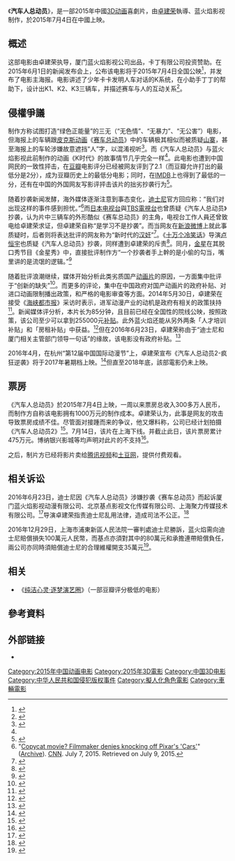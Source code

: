 {{noteTA|1=zh-hans:赛车总动员;zh-hk:反斗車王;zh-tw:汽車總動員;}}
{{About|中國的动画电影|皮克斯动画电影|汽车总动员}}
{{Infobox Film
| name               = 汽车人总动员
| image              = The Autobots poster.jpg
| caption            = 電影海報
| director           = [[卓建荣|卓建荣]]
| producer           = 
| studio             = [[厦门蓝火焰影视公司|厦门蓝火焰影视公司]]
| released           = {{Film date|2015|7|4|中国大陆}}
| sarft_id           = {{电审|动|2015|008}}
| runtime            = 
| country            = {{中國大陸電影產地}}
| language           = 汉语普通话
| followed_by        = 《[[汽车人总动员2：疯狂逆袭|汽车人总动员2：疯狂逆袭]]》
}}
《'''汽车人总动员'''》，是一部2015年中國[[3D动画|3D动画]]喜劇片，由[[卓建荣|卓建荣]]執導、蓝火焰影视制作，於2015年7月4日在中國上映。

== 概述 ==
这部电影由卓建荣执导，厦门蓝火焰影视公司出品，卡丁有限公司投资赞助。在2015年6月1日的新闻发布会上，公布该电影将于2015年7月4日全国公映<ref>{{cite news|title=《汽车人总动员》定档7.4 主海报揭秘呆萌汽车人|url=http://ent.cqnews.net/html/2015-06/02/content_34382986.htm|accessdate=2015-07-15|agency=华龙网|archive-url=https://web.archive.org/web/20150715114724/http://ent.cqnews.net/html/2015-06/02/content_34382986.htm|archive-date=2015-07-15|dead-url=yes}}</ref>，并发布了电影主海报。电影讲述了少年卡卡发明人车对话的K系统，在小助手丁丁的帮助下，设计出K1、K2、K3三辆车，并描述赛车与人的互动关系<ref>{{cite news|title=《汽车人总动员》定档7月4日 开启智能赛车时代|url=http://ent.qq.com/a/20150602/022111.htm#p=1|accessdate=2015-07-15|work=腾讯娱乐网|archive-date=2019-04-26|archive-url=https://web.archive.org/web/20190426063850/https://ent.qq.com/a/20150602/022111.htm#p=1|dead-url=no}}</ref>。

== 侵權爭議 ==
制作方称试图打造“绿色正能量”的三无（“无色情”、“无暴力”、“无公害”）电影，但海报上的车辆跟[[皮克斯动画|皮克斯动画]]《[[赛车总动员|赛车总动员]]》中的车辆极其相似而被质疑[[山寨|山寨]]，甚至海报上的车轮涉嫌故意遮挡“人”字，以混淆视听<ref>{{cite news|title=《赛车总动员》遭国产动画山寨 网友：当中国小孩弱智吗|url=http://news.lizhixia.com/hyyx/43754.html|accessdate=2015-07-15|agency=岁岁网|archive-url=https://archive.is/20150603045131/http://news.lizhixia.com/hyyx/43754.html|archive-date=2015-06-03|dead-url=yes}}</ref>。而《汽车人总动员》与蓝火焰影视此前制作的动画《K时代》的故事情节几乎完全一样<ref name=Mtime />。此电影也遭到中国网民的一致性抨击，在[[豆瓣|豆瓣]]电影评分已经被网友评到了2.1（而豆瓣允许打出的最低分是2分），成为豆瓣历史上的最低分电影；同时，在[[IMDB|IMDB]]上也得到了最低的一分，还有在中国的外国网友写影评抨击该片的拙劣抄袭行为<ref>{{cite news|title=好久没见过这么芳草天的电影和导演了|url=http://news.163.com/api/15/0707/09/ATTM2PM100014TUH.html|accessdate=2015-07-15|work=网易|date=2015-07-07|archive-date=2016-06-02|archive-url=https://web.archive.org/web/20160602213327/http://news.163.com/api/15/0707/09/ATTM2PM100014TUH.html|dead-url=no}}</ref>。

随着抄袭新闻发酵，海外媒体逐渐注意到事态变化，[[迪士尼|迪士尼]]官方回应称：“我们对出现这样的事件感到担忧。”<ref>"[http://edition.cnn.com/2015/07/07/china/china-movie-disney-cars/index.html Copycat movie? Filmmaker denies knocking off Pixar's 'Cars']" ([http://www.webcitation.org/6Zt6hZOpn Archive]). [[CNN|CNN]]. July 7, 2015. Retrieved on July 9, 2015.</ref>而[[日本电视台|日本电视台]]與[[TBS電視台|TBS電視台]]也曾质疑《汽车人总动员》抄袭，认为片中三辆车的外形酷似《赛车总动员》的主角，电视台工作人員还曾致电给卓建荣求证，但卓建荣自称“是学习不是抄袭”。而当网友在[[新浪微博|新浪微博]]上就此事质疑时，后者则将表达批评的网友称为“新时代的[[汉奸|汉奸]]”<ref name=Mtime>{{cite news|title=《汽车人总动员》被指抄袭 迪士尼官方独家回应：对此事件感到担忧|url=http://news.mtime.com/2015/07/07/1544375.html|accessdate=2015-07-15|agency=Mtime时光网|date=2015-07-07|archive-date=2017-10-07|archive-url=https://web.archive.org/web/20171007191600/http://news.mtime.com/2015/07/07/1544375.html|dead-url=no}}</ref>。《[[十万个冷笑话|十万个冷笑话]]》导演[[卢恒宇|卢恒宇]]也质疑《汽车人总动员》抄袭，同样遭到卓建荣的斥责<ref>{{cite news|title=国产动画《汽车人总动员》指抄袭美国 导演不反思破口大骂汉奸|url=http://www.qi-che.com/shehuixinwen/201507071444694.html|accessdate=2015-07-15|agency=汽车中国网|archive-date=2016-06-01|archive-url=https://web.archive.org/web/20160601040750/http://www.qi-che.com/shehuixinwen/201507071444694.html|dead-url=no}}</ref>。同月，[[金星_(舞者)|金星]]在其脱口秀节目《金星秀》中，直接批评制作方“一个抄袭者手上幹的是小偷的勾当，嘴里讲的是流氓的逻辑。”<ref>{{cite news|title=金星骂陶喆出轨男不为渣男只为渣 以小偷流氓比喻电影抄袭事件|url=http://www.shangc.net/news/n/60082_3.html|accessdate=2015-07-18|work=尚之潮网|agency=尚之潮网|archive-url=https://web.archive.org/web/20150721180741/http://www.shangc.net/news/n/60082_3.html|archive-date=2015-07-21|dead-url=yes}}</ref>

随着批评浪潮继续，媒体开始分析此类劣质国产[[动画片|动画片]]的原因，一方面集中批评于“创新的缺失”<ref>{{cite news|title=“汽车人总动员”的背后折射出创新的匮乏|url=http://www.wenming.cn/wmpl_pd/yczl/201507/t20150713_2728887.shtml|accessdate=2015-07-15|agency=中国文明网|date=2015-07-14|archive-date=2017-08-28|archive-url=https://web.archive.org/web/20170828051055/http://www.wenming.cn/wmpl_pd/yczl/201507/t20150713_2728887.shtml|dead-url=no}}</ref>。而更多的评论，集中在中国政府对国产动画片的政府补贴、对进口动画限制播出政策，和严格的电影审查等方面。2014年5月30日，卓建荣在接受《[[海峡都市报|海峡都市报]]》采访时表示，进军动漫产业的动机是政府有相关的政策扶持<ref>{{cite news|author1=魏暾、许茵茵|title=卓建荣： “影视+动漫” 两腿错步向前|url=http://szb.mnw.cn/html/2014-05/30/content_4259768.htm|accessdate=2015-07-15|work=新厦门周刊|agency=海峡都市报|date=2014年5月30日|archive-date=2016-03-04|archive-url=https://web.archive.org/web/20160304070219/http://szb.mnw.cn/html/2014-05/30/content_4259768.htm|dead-url=no}}</ref>。新闻媒体评分析，本片长为85分钟，且目前已经在全国性的院线公映，按照政策，该公司至少可以拿到255000元[[补贴|补贴]]。此外蓝火焰还能从另外两条「人才培训补贴」和「房租补贴」中获益。<ref>{{cite news|title=国产动画：政府补贴的阿斗扶不起|url=http://news.163.com/special/reviews/guochandonghua0715.html|accessdate=2015-07-15|agency=网易新闻|date=2015-07-15|archive-date=2019-12-14|archive-url=https://web.archive.org/web/20191214204318/http://news.163.com/special/reviews/guochandonghua0715.html|dead-url=no}}</ref>但在2016年6月23日，卓建荣称由于“迪士尼和厦门相关主管部门领导一句话”的缘故，该电影没有政府补贴。<ref name="huifu">{{cite news|title=《汽车人总动员》导演回应抄袭:迪士尼抹黑我|url=http://news.17173.com/content/2016-06-24/20160624003621528.shtml|accessdate=2016-06-26|archive-date=2018-01-31|archive-url=https://web.archive.org/web/20180131193313/http://news.17173.com/content/2016-06-24/20160624003621528.shtml|dead-url=no}}</ref>

2016年4月，在杭州“第12届中国国际动漫节”上，卓建荣宣布《汽车人总动员2-疯狂逆袭》将于2017年暑期档上映。<ref>{{Cite web |url=http://news.mtime.com/2016/04/26/1554827.html |title=《汽车人总动员》居然要拍续集？计划明年上映 预算三千万拟邀TFBoys |access-date=2016-04-26 |archive-url=https://web.archive.org/web/20181120114820/http://news.mtime.com/2016/04/26/1554827.html |archive-date=2018-11-20 |dead-url=yes }}</ref>但直至2018年底，該部電影仍未上映。

== 票房 ==
《汽车人总动员》於2015年7月4日上映，一周以来票房总收入300多万人民币，而制作方自称该电影拥有1000万元的制作成本。卓建荣认为，此事是网友的攻击导致票房成绩不佳。尽管面对接踵而来的争议，他又爆料称，公司已经计划拍摄《汽车人总动员2》<ref>{{cite news|title=《汽车人总动员》涉抄袭被批 导演计划拍续集|url=http://www.sznews.com/ent/content/2015-07/13/content_11904373.htm|accessdate=2015-07-15|work=深圳新闻网|archive-url=https://web.archive.org/web/20150715163035/http://www.sznews.com/ent/content/2015-07/13/content_11904373.htm|archive-date=2015-07-15|dead-url=yes}}</ref>。7月14日，该片在上海下线。并截止此日，该片票房累计475万元。博纳银兴影城等均声明对此片的不支持<ref>{{cite news|title=《汽车人总动员》偷瓜得豆，好！|url=http://jxcomment.jxnews.com.cn/system/2015/07/14/014044275.shtml|accessdate=2015-07-15|agency=中国江西网-大江时评|date=2015-07-14|archive-date=2018-11-19|archive-url=https://web.archive.org/web/20181119214343/http://jxcomment.jxnews.com.cn/system/2015/07/14/014044275.shtml|dead-url=no}}</ref>。

之后，制片方已经将影片卖给[[腾讯视频|腾讯视频]]和[[土豆网|土豆网]]，提供付费观看。

==相关诉讼==
2016年6月23日，迪士尼因《汽车人总动员》涉嫌抄袭《赛车总动员》而起诉厦门蓝火焰影视动漫有限公司、北京基点影视文化传媒有限公司、上海聚力传媒技术有限公司。<ref>{{Cite web |url=http://news.ifeng.com/a/20160622/49218407_0.shtml |title=国产电影《汽车人总动员》被控侵权 迪士尼索赔300万 |access-date=2016-06-26 |archive-date=2016-10-11 |archive-url=https://web.archive.org/web/20161011091456/http://news.ifeng.com/a/20160622/49218407_0.shtml |dead-url=no }}</ref>导演卓建荣指责迪士尼乱用法律，造成司法不公正。<ref name="huifu">{{cite news|title=《汽车人总动员》导演回应抄袭:迪士尼抹黑我|url=http://news.17173.com/content/2016-06-24/20160624003621528.shtml}}</ref>

2016年12月29日，上海市浦東新區人民法院一審判處迪士尼勝訴，蓝火焰需向迪士尼賠償損失100萬元人民幣，而基点亦須對其中的80萬元和承擔連帶賠償負任，兩公司亦同時須賠償迪士尼的合理維權開支35萬元<ref name=appledaily>{{cite news|url=http://hk.apple.nextmedia.com/realtime/china/20161229/56107839|title=山寨動畫抄《反斗車王》 被判賠償130萬人仔|publisher=蘋果日報|date=2016-12-29|accessdate=2016-12-29|archive-date=2017-07-15|archive-url=https://web.archive.org/web/20170715133958/http://hk.apple.nextmedia.com/realtime/china/20161229/56107839|dead-url=no}}</ref>。
==相关==
*《[[纯洁心灵·逐梦演艺圈|纯洁心灵·逐梦演艺圈]]》（一部豆瓣评分极低的电影）

==參考資料==
{{Reflist|2}}

==外部链接 ==
* {{IMDb title|4839424}}

[[Category:2015年中国动画电影|Category:2015年中国动画电影]]
[[Category:2015年3D電影|Category:2015年3D電影]]
[[Category:中国3D电影|Category:中国3D电影]]
[[Category:中华人民共和国侵犯版权事件|Category:中华人民共和国侵犯版权事件]]
[[Category:擬人化角色電影|Category:擬人化角色電影]]
[[Category:車輛電影|Category:車輛電影]]